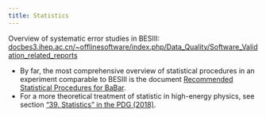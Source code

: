 ```yaml
---
title: Statistics
---
```


Overview of systematic error studies in BESIII: <br>
[docbes3.ihep.ac.cn/~offlinesoftware/index.php/Data_Quality/Software_Validation_related_reports](https://docbes3.ihep.ac.cn/~offlinesoftware/index.php/Data_Quality/Software_Validation_related_reports)

- By far, the most comprehensive overview of statistical procedures in an experiment comparable to BESIII is the document [Recommended Statistical Procedures for BaBar](https://babar.heprc.uvic.ca/BFROOT/www/Statistics/Report/report.pdf).
- For a more theoretical treatment of statistic in high-energy physics, see section ["39. Statistics" in the PDG (2018)](http://pdg.lbl.gov/2018/reviews/rpp2018-rev-statistics.pdf).
